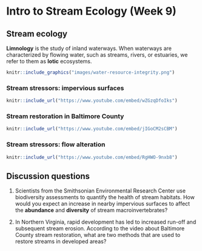 # Intro to Stream Ecology (Week 9)

## Stream ecology 

**Limnology** is the study of inland waterways. When waterways are characterized by flowing water, such as streams, rivers, or estuaries, we refer to them as **lotic** ecosystems. 

```r
knitr::include_graphics("images/water-resource-integrity.png")
```


### Stream stressors: impervious surfaces {-}

```r
knitr::include_url("https://www.youtube.com/embed/wZGzqDfoIks")
```

### Stream restoration in Baltimore County {-}

```r
knitr::include_url("https://www.youtube.com/embed/jIGoCM2sCBM")
```

### Stream stressors: flow alteration {-}

```r
knitr::include_url("https://www.youtube.com/embed/RgHWO-9nxb8")
```

## Discussion questions 

1. Scientists from the Smithsonian Environmental Research Center use biodiversity assessments to quantify the health of stream habitats. How would you expect an increase in nearby impervious surfaces to affect the **abundance** and **diversity** of stream macroinvertebrates?

2. In Northern Virginia, rapid development has led to increased run-off and subsequent stream erosion. According to the video about Baltimore County stream restoration, what are two methods that are used to restore streams in developed areas?


